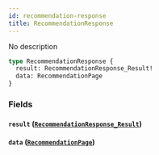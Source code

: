 ```yaml
---
id: recommendation-response
title: RecommendationResponse
---
```


No description

```graphql
type RecommendationResponse {
  result: RecommendationResponse_Result!
  data: RecommendationPage
}
```

### Fields

#### `result` ([`RecommendationResponse_Result`](/V1/cyberconnect-api/reference/enums/recommendation-response-result))

#### `data` ([`RecommendationPage`](/V1/cyberconnect-api/reference/objects/recommendation-page))
